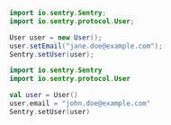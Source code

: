 ```java {tabTitle: Java}
import io.sentry.Sentry;
import io.sentry.protocol.User;

User user = new User();
user.setEmail("jane.doe@example.com");
Sentry.setUser(user);
```

```kotlin {tabTitle: Kotlin}
import io.sentry.Sentry
import io.sentry.protocol.User

val user = User()
user.email = "john.doe@example.com"
Sentry.setUser(user)
```

